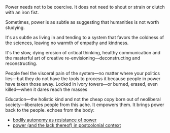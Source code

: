 
<Fragment thesis="Power can be invisible." createdAt="05/18/2025 12:30 PM">
Power needs not to be coercive. It does not need to shout or strain or clutch with an iron fist. 

Sometimes, power is as subtle as suggesting that humanities is not worth studying. 

It's as subtle as living in and tending to a system that favors the coldness of the sciences, leaving no warmth of empathy and kindness. 

It's the slow, dying erosion of critical thinking, healthy communication and the masterful art of creative re-envisioning—deconstructing and reconstructing. 

People feel the visceral pain of the system—no matter where your politics lies—but they do not have the tools to process it because people in power have taken those away. Locked in ivory towers—or burned, erased, even killed—when it dares reach the masses

Education—the holistic kind and not the cheap copy born out of neoliberal society—liberates people from this ache. It empowers them. It brings power back to the people.
<Footnotes>
echoes from the body: 
<ul>
    <li>
        <a target='_blank' href='https://medium.com/@dhannn/women-are-restricting-mens-access-to-their-bodies-and-i-m-here-for-it-1118a6e61f58'>
            bodily autonomy as resistance of power
        </a>
    </li>
    <li>
        <a target='_blank' href='https://medium.com/@dhannn/artifacts-to-nurture-the-soil-that-wont-nurture-you-f1540b7daf0a'>
            power (and the lack thereof) in postcolonial context
        </a>
    </li>
</ul>

</Footnotes>
</Fragment>

